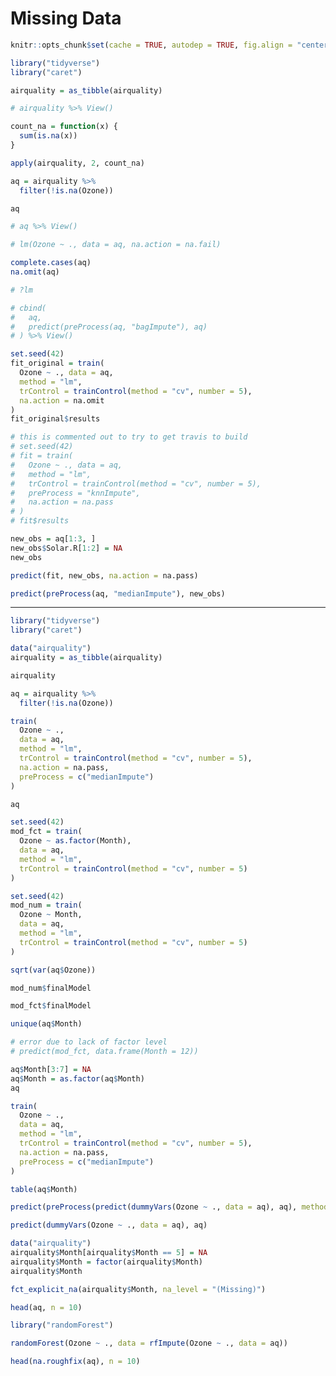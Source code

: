# Missing Data

```r
knitr::opts_chunk$set(cache = TRUE, autodep = TRUE, fig.align = "center")
```

```r
library("tidyverse")
library("caret")
```

```r
airquality = as_tibble(airquality)
```

```r
# airquality %>% View()
```

```r
count_na = function(x) {
  sum(is.na(x))
}
```

```r
apply(airquality, 2, count_na)
```

```r
aq = airquality %>% 
  filter(!is.na(Ozone))
```

```r
aq
```

```r
# aq %>% View()
```

```r
# lm(Ozone ~ ., data = aq, na.action = na.fail)
```

```r
complete.cases(aq)
na.omit(aq)
```

```r
# ?lm
```

```r
# cbind(
#   aq,
#   predict(preProcess(aq, "bagImpute"), aq)
# ) %>% View()
```

```r
set.seed(42)
fit_original = train(
  Ozone ~ ., data = aq,
  method = "lm",
  trControl = trainControl(method = "cv", number = 5),
  na.action = na.omit
)
fit_original$results
```

```r
# this is commented out to try to get travis to build
# set.seed(42)
# fit = train(
#   Ozone ~ ., data = aq,
#   method = "lm",
#   trControl = trainControl(method = "cv", number = 5),
#   preProcess = "knnImpute",
#   na.action = na.pass
# )
# fit$results
```

```r
new_obs = aq[1:3, ]
new_obs$Solar.R[1:2] = NA
new_obs
```

```r
predict(fit, new_obs, na.action = na.pass)
```

```r
predict(preProcess(aq, "medianImpute"), new_obs)
```

***

```r
library("tidyverse")
library("caret")
```

```r
data("airquality")
airquality = as_tibble(airquality)
```

```r
airquality
```

```r
aq = airquality %>% 
  filter(!is.na(Ozone))
```

```r
train(
  Ozone ~ .,
  data = aq,
  method = "lm",
  trControl = trainControl(method = "cv", number = 5),
  na.action = na.pass,
  preProcess = c("medianImpute")
)
```

```r
aq
```

```r
set.seed(42)
mod_fct = train(
  Ozone ~ as.factor(Month),
  data = aq,
  method = "lm",
  trControl = trainControl(method = "cv", number = 5)
)

set.seed(42)
mod_num = train(
  Ozone ~ Month,
  data = aq,
  method = "lm",
  trControl = trainControl(method = "cv", number = 5)
)
```

```r
sqrt(var(aq$Ozone)) 
```

```r
mod_num$finalModel
```

```r
mod_fct$finalModel
```

```r
unique(aq$Month)
```

```r
# error due to lack of factor level
# predict(mod_fct, data.frame(Month = 12)) 
```

```r
aq$Month[3:7] = NA
aq$Month = as.factor(aq$Month)
aq
```

```r
train(
  Ozone ~ .,
  data = aq,
  method = "lm",
  trControl = trainControl(method = "cv", number = 5),
  na.action = na.pass,
  preProcess = c("medianImpute")
)
```

```r
table(aq$Month)
```

```r
predict(preProcess(predict(dummyVars(Ozone ~ ., data = aq), aq), method = "knnImpute"), predict(dummyVars(Ozone ~ ., data = aq), aq)) %>% View()
```

```r
predict(dummyVars(Ozone ~ ., data = aq), aq)
```

```r
data("airquality")
airquality$Month[airquality$Month == 5] = NA
airquality$Month = factor(airquality$Month)
airquality$Month
```

```r
fct_explicit_na(airquality$Month, na_level = "(Missing)")
```

```r
head(aq, n = 10)
```

```r
library("randomForest")
```

```r
randomForest(Ozone ~ ., data = rfImpute(Ozone ~ ., data = aq))
```

```r
head(na.roughfix(aq), n = 10)
```
